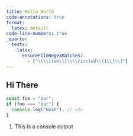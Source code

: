 ```yaml
---
title: Hello World
code-annotations: true
format:
  latex: default
code-line-numbers: true
_quarto:
  tests: 
    latex:
      ensureFileRegexMatches:
        - ["\\\\item\\[\\\\circled\\{1\\}\\]"]
---
```


## Hi There

```typescript
const foo = "bar";
if (foo === "bar") {
  console.log("Woah"); // <1>
}
```

1. This is a console output